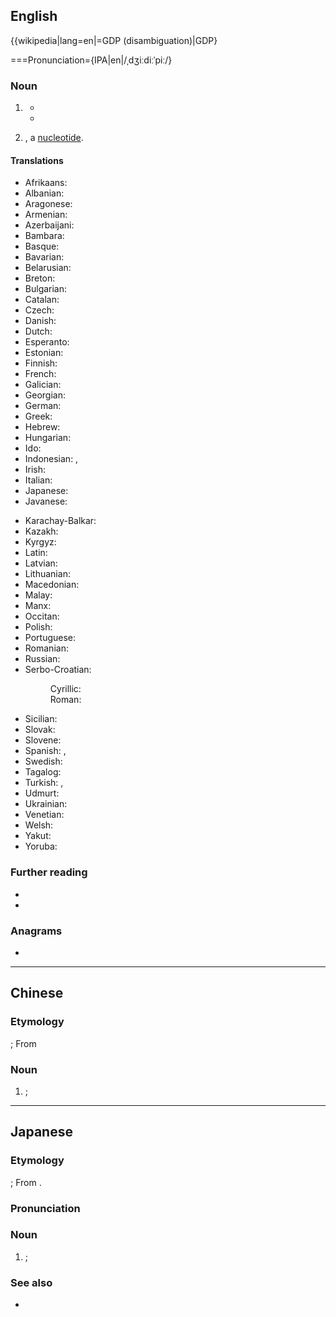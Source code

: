 ==English==
{{wikipedia|lang=en|=GDP (disambiguation)|GDP}

===Pronunciation={IPA|en|/ˌdʒiːdiːˈpiː/}

===Noun===
{{en-noun|-|s}}

# {{lb|en|economics}} {{initialism of|en|gross domestic product|}}
#: {{cot|en|GNP|GNI}}
#* {{quote-journal|en|date=2013-08-03|volume=408|issue=8847|magazine={{w|The Economist}}
|title=[http://www.economist.com/news/finance-and-economics/21582498-america-has-changed-way-it-measures-gdp-boundary-problems Boundary problems]
|passage=Economics is a messy discipline: too fluid to be a science, too rigorous to be an art. Perhaps it is fitting that economists’ most-used metric, gross domestic product ('''GDP'''), is a tangle too. '''GDP''' measures the total value of output in an economic territory. Its apparent simplicity explains why it is scrutinised down to tenths of a percentage point every month.}}
#* {{quote-book|en|author=Rutger Bregman|authorlink=Rutger Bregman|translator=Elizabeth Manton|publisher=Bloomsbury Publishing|page=104|edition=Kindle|title=Utopia for Realists|chapter=5|year=2017|passage=Or take Wikipedia. Supported by investments of time rather than money, it has left the old ''Encyclopedia Britannica'' in the dust – and taken the '''GDP''' down a few notches in the process.}}
# {{lb|en|biochemistry}} {{initialism of|en|guanosine diphosphate|nodot=1}}, a [[nucleotide]].
#: {{cot|en|GTP}}
#: {{hyper|en|nucleotide}}

====Translations====
{{trans-top-also|abbreviation of gross domestic product|gross domestic product}}
* Afrikaans: {{t|af|BBP}}
* Albanian: {{t|sq|BDV}}
* Aragonese: {{t|an|PIB}}
* Armenian: {{t+|hy|ՀՆԱ}}
* Azerbaijani: {{t|az|ÜDM}}
* Bambara: {{t|bm|BSK}}
* Basque: {{t|eu|BPG}}
* Bavarian: {{t|bar|BIP}}
* Belarusian: {{t|be|ВУП}}
* Breton: {{t|br|PDG}}
* Bulgarian: {{t|bg|БВП}}
* Catalan: {{t|ca|PIB|m}}
* Czech: {{t+|cs|HDP}}
* Danish: {{t|da|BNP}}
* Dutch: {{t|nl|BBP}}
* Esperanto: {{t|eo|MEP}}
* Estonian: {{t|et|SKT}}
* Finnish: {{t+|fi|BKT}}
* French: {{t+|fr|PIB|m}}
* Galician: {{t|gl|PIB|m}}
* Georgian: {{t|ka|მშპ}}
* German: {{t+|de|BIP}}
* Greek: {{t+|el|ΑΕΠ}}
* Hebrew: {{t|he|תמ״ג|tr=t.m.g.}}
* Hungarian: {{t|hu|BHT}}
* Ido: {{t|io|KLP}}
* Indonesian: {{t+|id|GDP}}, {{t|id|PDB}}
* Irish: {{t|ga|OTI}}
* Italian: {{t+|it|PIL}}
* Japanese: {{t+|ja|GDP}}
* Javanese: {{t|jv|PDB}}
{{trans-mid}}
* Karachay-Balkar: {{t|krc|БИП}}
* Kazakh: {{t|kk|ЖІӨ}}
* Kyrgyz: {{t|ky|ИДП}}
* Latin: {{t|la|PDG}}
* Latvian: {{t|lv|IKP}}
* Lithuanian: {{t|lt|BVP}}
* Macedonian: {{t|mk|БДП}}
* Malay: {{t|ms|KDNK}}
* Manx: {{t|gv|LTS}}
* Occitan: {{t|oc|PIB}}
* Polish: {{t+|pl|PKB|m-in|n}}
* Portuguese: {{t+|pt|PIB|m}}
* Romanian: {{t|ro|PIB}}
* Russian: {{t+|ru|ВВП|m}}
* Serbo-Croatian:
*: Cyrillic: {{t|sh|БДП}}
*: Roman: {{t|sh|BDP}}
* Sicilian: {{t|scn|PNL}}
* Slovak: {{t|sk|HDP}}
* Slovene: {{t+|sl|BDP}}
* Spanish: {{t+|es|PIB|m}}, {{t+|es|PBI|m}}
* Swedish: {{t+|sv|BNP}}
* Tagalog: {{t|tl|PDP}}
* Turkish: {{t|tr|GSYİH}}, {{t+|tr|GSMH}}
* Udmurt: {{t|udm|ВВП}}
* Ukrainian: {{t|uk|ВВП}}
* Venetian: {{t|vec|PIL}}
* Welsh: {{t+|cy|CMC}}
* Yakut: {{t|sah|БИО}}
* Yoruba: {{t|yo|GIO}}
{{trans-bottom}}

===Further reading===
* {{pedia|lang=en|gross domestic product}}
* {{cite-book
|last=Berg|first=Jeremy M.
|coauthors=Tymoczko, John; Stryer, Lubert
|title=Biochemistry
|url=http://www.ncbi.nlm.nih.gov/bookshelf/br.fcgi?book=stryer
|accessdate=4 December 2009
|edition=Fifth eidtion|year=2002
|publisher=W H Freeman and Company
|chapter=Common Abbreviations in Biochemistry
|isbn=0716730510
|chapterurl=http://www.ncbi.nlm.nih.gov/bookshelf/br.fcgi?book=stryer&part=A5607#A5649
}}

===Anagrams===
* {{anagrams|en|a=dgp|DPG|PGD}}

----

==Chinese==
{{rfd|zh}}
{{wikipedia|lang=zh}}

===Etymology===
{{initialism of|zh|{{m|en|gross domestic product}}}}; From {{bor|zh|en|GDP}}

===Noun===
{{zh-noun}}

# {{lb|zh|economics}} {{l|en|GDP|gloss=gross domestic product}}; {{zh-synonym of|國內生產總值}}

{{cln|zh|terms written in foreign scripts}}

----

==Japanese==
{{wikipedia|lang=ja}}

===Etymology===
{{initialism of|ja|{{m|en|gross domestic product}}}}; From {{bor|ja|en|GDP|sort=しいでぃいぴい'}}.

===Pronunciation===
{{ja-pron|ジーディーピー|acc=5}}

===Noun===
{{ja-noun|ジー%-ディー%-ピー}}

# {{lb|ja|economics|sort=しいでぃいぴい'}} {{syn of|ja|国内総生産|tr=kokunai sōseisan||{{l|en|gross domestic product}}}}; {{l|en|GDP|gloss=gross domestic product}}

===See also===
* {{ja-r|G%N%P|ジー%-エヌ%-ピー}}